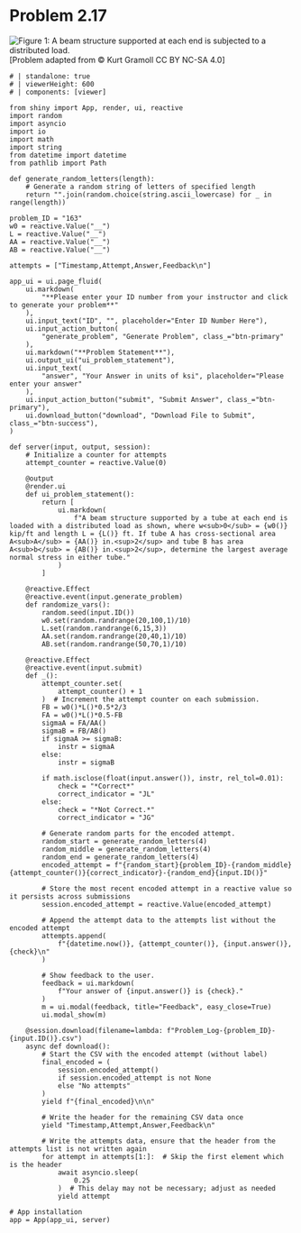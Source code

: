 # Problem 2.17 {.unnumbered}

![Figure 1: A beam structure supported at each end is subjected to a distributed load.](images/162.png){fig-alt="Picture with a beam structure supported at each end being subjected to a distributed load w. The tube at point A has an area of AA, and the tube at point B has an area of AB. The distributed load is triangular and occurs over length L."}
\[Problem adapted from © Kurt Gramoll CC BY NC-SA 4.0\]

```shinylive-python
# | standalone: true
# | viewerHeight: 600
# | components: [viewer]

from shiny import App, render, ui, reactive
import random
import asyncio
import io
import math
import string
from datetime import datetime
from pathlib import Path

def generate_random_letters(length):
    # Generate a random string of letters of specified length
    return "".join(random.choice(string.ascii_lowercase) for _ in range(length))

problem_ID = "163"
w0 = reactive.Value("__")
L = reactive.Value("__")
AA = reactive.Value("__")
AB = reactive.Value("__")

attempts = ["Timestamp,Attempt,Answer,Feedback\n"]

app_ui = ui.page_fluid(
    ui.markdown(
        "**Please enter your ID number from your instructor and click to generate your problem**"
    ),
    ui.input_text("ID", "", placeholder="Enter ID Number Here"),
    ui.input_action_button(
        "generate_problem", "Generate Problem", class_="btn-primary"
    ),
    ui.markdown("**Problem Statement**"),
    ui.output_ui("ui_problem_statement"),
    ui.input_text(
        "answer", "Your Answer in units of ksi", placeholder="Please enter your answer"
    ),
    ui.input_action_button("submit", "Submit Answer", class_="btn-primary"),
    ui.download_button("download", "Download File to Submit", class_="btn-success"),
)

def server(input, output, session):
    # Initialize a counter for attempts
    attempt_counter = reactive.Value(0)

    @output
    @render.ui
    def ui_problem_statement():
        return [
            ui.markdown(
                f"A beam structure supported by a tube at each end is loaded with a distributed load as shown, where w<sub>0</sub> = {w0()} kip/ft and length L = {L()} ft. If tube A has cross-sectional area A<sub>A</sub> = {AA()} in.<sup>2</sup> and tube B has area A<sub>b</sub> = {AB()} in.<sup>2</sup>, determine the largest average normal stress in either tube."
            )
        ]

    @reactive.Effect
    @reactive.event(input.generate_problem)
    def randomize_vars():
        random.seed(input.ID())
        w0.set(random.randrange(20,100,1)/10)
        L.set(random.randrange(6,15,3))
        AA.set(random.randrange(20,40,1)/10)
        AB.set(random.randrange(50,70,1)/10)

    @reactive.Effect
    @reactive.event(input.submit)
    def _():
        attempt_counter.set(
            attempt_counter() + 1
        )  # Increment the attempt counter on each submission.
        FB = w0()*L()*0.5*2/3
        FA = w0()*L()*0.5-FB
        sigmaA = FA/AA()
        sigmaB = FB/AB()
        if sigmaA >= sigmaB:
            instr = sigmaA
        else:
            instr = sigmaB
        
        if math.isclose(float(input.answer()), instr, rel_tol=0.01):
            check = "*Correct*"
            correct_indicator = "JL"
        else:
            check = "*Not Correct.*"
            correct_indicator = "JG"

        # Generate random parts for the encoded attempt.
        random_start = generate_random_letters(4)
        random_middle = generate_random_letters(4)
        random_end = generate_random_letters(4)
        encoded_attempt = f"{random_start}{problem_ID}-{random_middle}{attempt_counter()}{correct_indicator}-{random_end}{input.ID()}"

        # Store the most recent encoded attempt in a reactive value so it persists across submissions
        session.encoded_attempt = reactive.Value(encoded_attempt)

        # Append the attempt data to the attempts list without the encoded attempt
        attempts.append(
            f"{datetime.now()}, {attempt_counter()}, {input.answer()}, {check}\n"
        )

        # Show feedback to the user.
        feedback = ui.markdown(
            f"Your answer of {input.answer()} is {check}."
        )
        m = ui.modal(feedback, title="Feedback", easy_close=True)
        ui.modal_show(m)

    @session.download(filename=lambda: f"Problem_Log-{problem_ID}-{input.ID()}.csv")
    async def download():
        # Start the CSV with the encoded attempt (without label)
        final_encoded = (
            session.encoded_attempt()
            if session.encoded_attempt is not None
            else "No attempts"
        )
        yield f"{final_encoded}\n\n"

        # Write the header for the remaining CSV data once
        yield "Timestamp,Attempt,Answer,Feedback\n"

        # Write the attempts data, ensure that the header from the attempts list is not written again
        for attempt in attempts[1:]:  # Skip the first element which is the header
            await asyncio.sleep(
                0.25
            )  # This delay may not be necessary; adjust as needed
            yield attempt

# App installation
app = App(app_ui, server)
```
